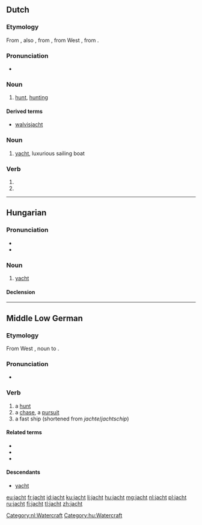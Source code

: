 ==Dutch==
{{wikipedia|dab=jacht|lang=nl}}

===Etymology===
From {{etyl|dum|nl}} {{term|jacht|lang=dum}}, also {{term|jaget|lang=dum}}, from {{etyl|odt|nl}} {{term/t|odt|*jagot}}, from West {{etyl|gem-pro|nl}} {{term/t|gem-pro|*jagōþuz||hunt, hunting}}, from {{etyl|gem-pro|nl}} {{term/t|gem-pro|*jagōną||to hunt}}.

===Pronunciation===
* {{rhymes|ɑxt|lang=nl}}

===Noun===
{{nl-noun|f|-|-}}

# [[hunt]], [[hunting]]

====Derived terms====
* [[walvisjacht]]

===Noun===
{{nl-noun|n|jachten|jachtje}}

# [[yacht]], luxurious sailing boat

===Verb===
{{head|nl}}

# {{nl-verb form of|p=123|n=sg|t=pres|m=ind|jachten}}
# {{nl-verb form of|m=imp|jachten}}

[[Category:nl:Watercraft]]

----

==Hungarian==

===Pronunciation===
* {{IPA|/ˈjɒχt/|lang=hu}}
* {{hyphenation|jacht}}

===Noun===
{{hu-noun|ok}}

# [[yacht]] {{gloss|luxurious sailing boat}}

====Declension====
{{hu-decl-ok|jach|t|ot}}{{hu-pos-otok|jacht|j|jai}}

[[Category:hu:Watercraft]]

----

==Middle Low German==

===Etymology===

From West {{etyl|gem-pro|gml}} {{term/t|gem-pro|*jagōþuz||hunt, hunting}}, noun to {{etyl|gem-pro|gml}} {{term/t|gem-pro|*jagōną}}.

===Pronunciation===

* {{IPA|/jʌxt/|lang=gml}}

===Verb===
{{head|gml|noun|g=f}}

# a [[hunt]]
# a [[chase]], a [[pursuit]]
# a fast ship (shortened from ''jachte''/''jachtschip'')

====Related terms====
* {{l|gml|jachteren}}
* {{l|gml|jagen}}
* {{l|gml|jachte}}

====Descendants====
* [[yacht]]

[[eu:jacht]]
[[fr:jacht]]
[[id:jacht]]
[[ku:jacht]]
[[li:jacht]]
[[hu:jacht]]
[[mg:jacht]]
[[nl:jacht]]
[[pl:jacht]]
[[ru:jacht]]
[[fi:jacht]]
[[tl:jacht]]
[[zh:jacht]]